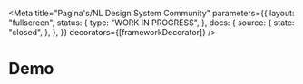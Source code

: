 

<Meta
  title="Pagina's/NL Design System Community"
  parameters={{
    layout: "fullscreen",
    status: {
      type: "WORK IN PROGRESS",
    },
    docs: {
      source: {
        state: "closed",
      },
    },
  }}
  decorators={[frameworkDecorator]}
/>

# Demo

<Canvas>
  <Story name="Content">
    <Content />
  </Story>
</Canvas>
